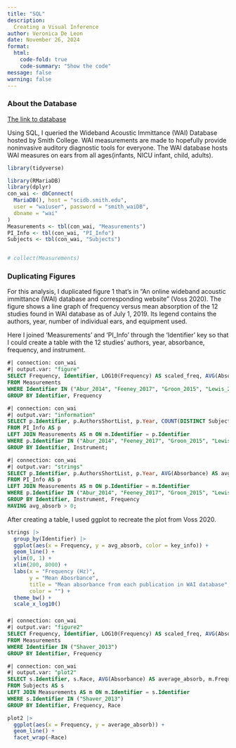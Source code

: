 ```yaml
---
title: "SQL"
description: 
  Creating a Visual Inference 
author: Veronica De Leon
date: November 26, 2024
format:
  html:
    code-fold: true
    code-summary: "Show the code"
message: false
warning: false
---
```


### About the Database

[The link to database](https://www.science.smith.edu/wai-database/)

Using SQL, I queried the Wideband Acoustic Immittance (WAI) Database hosted by Smith College. WAI measurements are made to hopefully provide noninvasive auditory diagnostic tools for everyone. The WAI database hosts WAI measures on ears from all ages(infants, NICU infant, child, adults).

```r
library(tidyverse)
```

```r
library(RMariaDB)
library(dplyr)
con_wai <- dbConnect(
  MariaDB(), host = "scidb.smith.edu",
  user = "waiuser", password = "smith_waiDB", 
  dbname = "wai"
)
Measurements <- tbl(con_wai, "Measurements")
PI_Info <- tbl(con_wai, "PI_Info")
Subjects <- tbl(con_wai, "Subjects")


# collect(Measurements)
```

### Duplicating Figures

For this analysis, I duplicated figure 1 that's in "An online wideband acoustic immittance (WAI) database and corresponding website" (Voss 2020). The figure shows a line graph of frequency versus mean absorption of the 12 studies found in WAI database as of July 1, 2019. Its legend contains the authors, year, number of individual ears, and equipment used.

Here I joined 'Measurements' and 'PI_Info' through the 'Identifier' key so that I could create a table with the 12 studies' authors, year, absorbance, frequency, and instrument.

```sql
#| connection: con_wai
#| output.var: "figure"
SELECT Frequency, Identifier, LOG10(Frequency) AS scaled_freq, AVG(Absorbance) AS avg_absorb
FROM Measurements
WHERE Identifier IN ("Abur_2014", "Feeney_2017", "Groon_2015", "Lewis_2015", "Liu_2008", "Rosowski_2012", "Shahnaz_2006", "Shaver_2013", "Sun_2016", "Voss_1994", "Voss_2010", "Werner_2010") AND Frequency > 200 AND Frequency < 8000
GROUP BY Identifier, Frequency

```

```sql
#| connection: con_wai
#| output.var: "information"
SELECT p.Identifier, p.AuthorsShortList, p.Year, COUNT(DISTINCT SubjectNumber, Ear) AS distinct_ears
FROM PI_Info AS p
LEFT JOIN Measurements AS m ON m.Identifier = p.Identifier
WHERE p.Identifier IN ("Abur_2014", "Feeney_2017", "Groon_2015", "Lewis_2015", "Liu_2008", "Rosowski_2012", "Shahnaz_2006", "Shaver_2013", "Sun_2016", "Voss_1994", "Voss_2010", "Werner_2010") AND Frequency > 200 AND Frequency < 8000
GROUP BY Identifier, Instrument;
```

```sql
#| connection: con_wai
#| output.var: "strings"
SELECT p.Identifier, p.AuthorsShortList, p.Year, AVG(Absorbance) AS avg_absorb, m.Frequency, LOG10(Frequency) AS scaled_freq, CONCAT(p.AuthorsShortList, "(", p.Year, ") N =", COUNT(DISTINCT SubjectNumber, Ear), "; ", Instrument) AS key_info
FROM PI_Info AS p
LEFT JOIN Measurements AS m ON p.Identifier = m.Identifier
WHERE p.Identifier IN ("Abur_2014", "Feeney_2017", "Groon_2015", "Lewis_2015", "Liu_2008", "Rosowski_2012", "Shahnaz_2006", "Shaver_2013", "Sun_2016", "Voss_1994", "Voss_2010", "Werner_2010") AND m.Frequency > 200 AND m.Frequency < 8000 
GROUP BY Identifier, Instrument, Frequency
HAVING avg_absorb > 0;
```

After creating a table, I used ggplot to recreate the plot from Voss 2020.

```r
strings |>
  group_by(Identifier) |>
  ggplot(aes(x = Frequency, y = avg_absorb, color = key_info)) +
  geom_line() +
  ylim(0, 1) +
  xlim(200, 8000) +
  labs(x = "Frequency (Hz)",
       y = "Mean Abosrbance",
       title = "Mean absorbance from each publication in WAI database",
       color = "") +
  theme_bw() +
  scale_x_log10() 
```

### 

```sql
#| connection: con_wai
#| output.var: "figure2"
SELECT Frequency, Identifier, LOG10(Frequency) AS scaled_freq, AVG(Absorbance) AS average_absorb
FROM Measurements
WHERE Identifier IN ("Shaver_2013")
GROUP BY Identifier, Frequency

```

```sql
#| connection: con_wai
#| output.var: "plot2"
SELECT s.Identifier, s.Race, AVG(Absorbance) AS average_absorb, m.Frequency, LOG10(Frequency) AS scaled_freq
FROM Subjects AS s
LEFT JOIN Measurements AS m ON m.Identifier = s.Identifier
WHERE s.Identifier IN ("Shaver_2013")
GROUP BY Identifier, Frequency, Race

```

```r
plot2 |>
  ggplot(aes(x = Frequency, y = average_absorb)) +
  geom_line() +
  facet_wrap(~Race)
```
